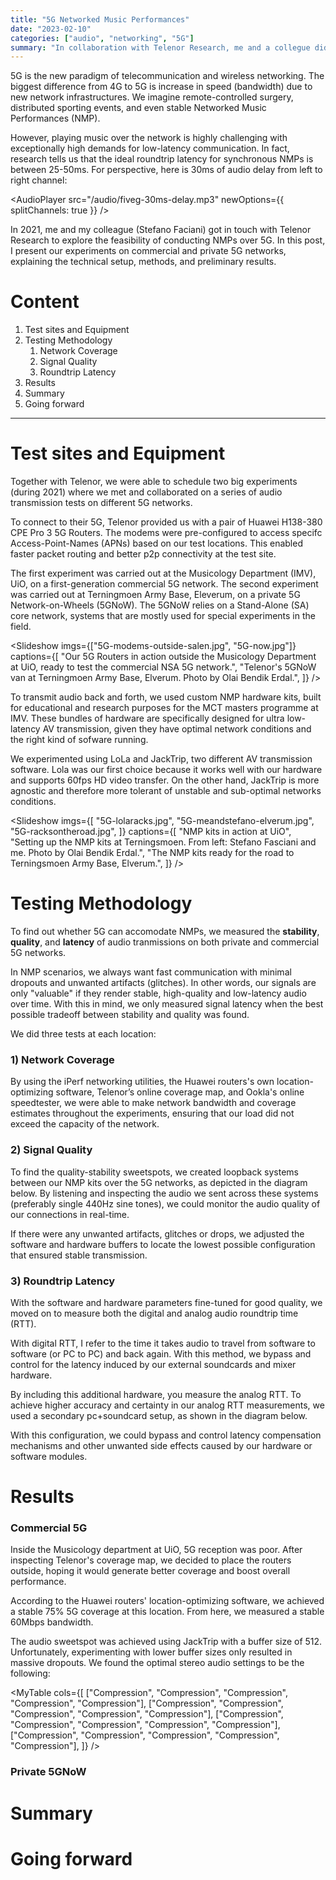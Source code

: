 ```yaml
---
title: "5G Networked Music Performances"
date: "2023-02-10"
categories: ["audio", "networking", "5G"]
summary: "In collaboration with Telenor Research, me and a collegue did some tests to see if it's possible to play music together over 5G networks."
---
```


<MyImage src="/img/5G-logo.png" alt="5G logo" />

5G is the new paradigm of telecommunication and wireless networking. The biggest difference from 4G to 5G is increase in speed (bandwidth) due to new network infrastructures. We imagine remote-controlled surgery, distributed sporting events, and even stable Networked Music Performances (NMP).

However, playing music over the network is highly challenging with exceptionally high demands for low-latency communication. In fact, research tells us that the ideal roundtrip latency for synchronous NMPs is between 25-50ms. For perspective, here is 30ms of audio delay from left to right channel:

<AudioPlayer
  src="/audio/fiveg-30ms-delay.mp3"
  newOptions={{ splitChannels: true }}
/>

In 2021, me and my colleague (<MyLink href="https://stefanofasciani.com/">Stefano Faciani</MyLink>) got in touch with Telenor Research to explore the feasibility of conducting NMPs over 5G. In this post, I present our experiments on
commercial and private 5G networks, explaining the technical setup, methods, and
preliminary results.

# Content

1. <MyLink href="#test-sites-and-equipment">Test sites and Equipment</MyLink>
2. <MyLink href="#testing-methodology">Testing Methodology</MyLink>
   1. <MyLink href="#network-coverage">Network Coverage</MyLink>
   2. <MyLink href="#signal-quality">Signal Quality</MyLink>
   3. <MyLink href="#roundtrip-latency">Roundtrip Latency</MyLink>
3. <MyLink href="#results">Results</MyLink>
4. <MyLink href="#summary">Summary</MyLink>
5. <MyLink href="#going-forward">Going forward</MyLink>

<hr />

<h1 id="test-sites-and-equipment">Test sites and Equipment</h1>

Together with Telenor, we were able to schedule two big experiments (during 2021) where we met and collaborated on a series of audio transmission tests on different 5G networks.

To connect to their 5G, Telenor provided us with a pair of Huawei H138-380 CPE Pro 3 5G Routers. The modems were pre-configured to access specifc Access-Point-Names (APNs) based on our test locations. This enabled faster packet routing and better p2p connectivity at the test site.

The first experiment was carried out at the Musicology Department (IMV), UiO, on a first-generation commercial 5G network. The second experiment was carried out at Terningmoen Army Base, Eleverum, on a private 5G Network-on-Wheels (5GNoW). The 5GNoW relies on a Stand-Alone (SA) core network, systems that are mostly used for special experiments in the field.

<Slideshow
  imgs={["5G-modems-outside-salen.jpg", "5G-now.jpg"]}
  captions={[
    "Our 5G Routers in action outside the Musicology Department at UiO, ready to test the commercial NSA 5G network.",
    "Telenor's 5GNoW van at Terningmoen Army Base, Elverum. Photo by Olai Bendik Erdal.",
  ]}
/>

To transmit audio back and forth, we used custom <MyLink href="https://github.com/MCT-master/NMP-Portable-Kits/wiki">NMP hardware kits</MyLink>, built for educational and research purposes for the MCT masters programme at IMV. These bundles of hardware are specifically designed for ultra low-latency AV transmission, given they have optimal network conditions and the right kind of sofware running.

We experimented using <MyLink href="https://lola.conts.it">LoLa</MyLink> and <MyLink href="https://www.jacktrip.org">JackTrip</MyLink>, two different AV transmission software. Lola was our first choice because it works well with our hardware and supports 60fps HD video transfer. On the other hand, JackTrip is more agnostic and therefore more tolerant of unstable and sub-optimal networks conditions.

<Slideshow
  imgs={[
    "5G-lolaracks.jpg",
    "5G-meandstefano-elverum.jpg",
    "5G-racksontheroad.jpg",
  ]}
  captions={[
    "NMP kits in action at UiO",
    "Setting up the NMP kits at Terningsmoen. From left: Stefano Fasciani and me. Photo by Olai Bendik Erdal.",
    "The NMP kits ready for the road to Terningsmoen Army Base, Elverum.",
  ]}
/>

<h1 id="testing-methodology">Testing Methodology</h1>

To find out whether 5G can accomodate NMPs, we measured the **stability**, **quality**, and **latency** of audio tranmissions on both private and commercial 5G networks.

In NMP scenarios, we always want fast communication with minimal dropouts and unwanted artifacts (glitches). In other words, our signals are only "valuable" if they render stable, high-quality and low-latency audio over time. With this in mind, we only measured signal latency when the best possible tradeoff between stability and quality was found.

We did three tests at each location:

<h3 id="network-coverage">1) Network Coverage</h3>

By using the <MyLink href="https://iperf.fr/">iPerf</MyLink> networking utilities, the Huawei routers's own location-optimizing software, <MyLink href="https://www.telenor.no/dekning/#dekningskart">Telenor’s online coverage map</MyLink>, and <MyLink href="https://www.speedtest.net/">Ookla's online speedtester</MyLink>, we were able to make network bandwidth and coverage estimates throughout the experiments, ensuring that our load did not exceed the capacity of the network.

<h3 id="signal-quality">2) Signal Quality</h3>

To find the quality-stability sweetspots, we created loopback systems between our NMP kits over the 5G networks, as depicted in the diagram below. By listening and inspecting the audio we sent across these systems (preferably single 440Hz sine tones), we could monitor the audio quality of our connections in real-time.

<MyImage
  src="/img/5G-latency-method.jpg"
  alt="latency measurement diagram"
  caption="This diagrams shows how to setup for measuring audio quality and roundtrip latency in NMP systems with two clients."
/>

If there were any unwanted artifacts, glitches or drops, we adjusted the software and hardware buffers to locate the lowest possible configuration that ensured stable transmission.

<h3 id="roundtrip-latency">3) Roundtrip Latency</h3>

With the software and hardware parameters fine-tuned for good quality, we moved on to measure both the digital and analog audio roundtrip time (RTT).

With digital RTT, I refer to the time it takes audio to travel from software to software (or PC to PC) and back again. With this method, we bypass and control for the latency induced by our external soundcards and mixer hardware.

By including this additional hardware, you measure the analog RTT. To achieve higher accuracy and certainty in our analog RTT measurements, we used a secondary pc+soundcard setup, as shown in the diagram below.

<MyImage
  src="/img/5G-latency-method-third-laptop.png"
  alt="latency measurement third laptop diagram"
/>

With this configuration, we could bypass and control latency compensation mechanisms and other unwanted side effects caused by our hardware or software modules.

<h1 id="results">Results</h1>

### Commercial 5G

Inside the Musicology department at UiO, 5G reception was poor. After inspecting Telenor's coverage map, we decided to place the routers outside, hoping it would generate better coverage and boost overall performance.

According to the Huawei routers' location-optimizing software, we achieved a stable 75% 5G coverage at <MyLink href="https://www.google.com/maps/place/59%C2%B056'13.4%22N+10%C2%B043'13.9%22E/@59.9370556,10.7205278,226m/data=!3m2!1e3!4b1!4m4!3m3!8m2!3d59.9370556!4d10.7205278">this location</MyLink>. From here, we measured a stable 60Mbps bandwidth.

The audio sweetspot was achieved using JackTrip with a buffer size of 512. Unfortunately, experimenting with lower buffer sizes only resulted in massive dropouts. We found the optimal stereo audio settings to be the following:

<MyTable
  cols={[
    ["Compression", "Compression", "Compression", "Compression", "Compression"],
    ["Compression", "Compression", "Compression", "Compression", "Compression"],
    ["Compression", "Compression", "Compression", "Compression", "Compression"],
    ["Compression", "Compression", "Compression", "Compression", "Compression"],
  ]}
/>

### Private 5GNoW

# Summary

# Going forward
